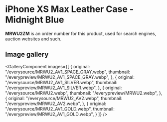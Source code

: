 
# iPhone XS Max Leather Case - Midnight Blue

<Callout type='info' emoji='👉🏻'>**MRWU2ZM** is an order number for this product, used for search engines, auction websites and such.</Callout>

## Image gallery

<GalleryComponent
    images={[
      {
        original: "/everysource/MRWU2_AV1_SPACE_GRAY.webp",
        thumbnail: "/everypreview/MRWU2_AV1_SPACE_GRAY.webp",
      },
      {
        original: "/everysource/MRWU2_AV1_SILVER.webp",
        thumbnail: "/everypreview/MRWU2_AV1_SILVER.webp",
      },
      {
        original: "/everysource/MRWU2.webp",
        thumbnail: "/everypreview/MRWU2.webp",
      },
      {
        original: "/everysource/MRWU2_AV2.webp",
        thumbnail: "/everypreview/MRWU2_AV2.webp",
      },
      {
        original: "/everysource/MRWU2_AV1_GOLD.webp",
        thumbnail: "/everypreview/MRWU2_AV1_GOLD.webp",
      }
    ]}
  />
